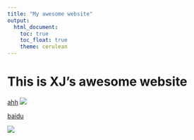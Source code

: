 ```yaml
---
title: "My awesome website"
output: 
  html_document:
    toc: true
    toc_float: true
    theme: cerulean
---
```


# This is XJ's awesome website

[ahh](aboutlalla.html)
![](https://media.giphy.com/media/drXGoW1iudhKw/giphy.gif)


[baidu](https://www.baidu.com)


![](Snip20191017_5.png)